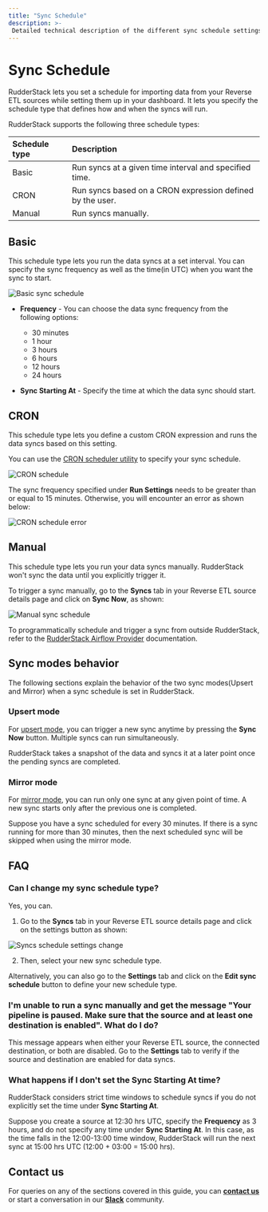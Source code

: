 ```yaml
---
title: "Sync Schedule"
description: >-
 Detailed technical description of the different sync schedule settings for the Reverse ETL sources.
---
```


# Sync Schedule

RudderStack lets you set a schedule for importing data from your Reverse ETL sources while setting them up in your dashboard. It lets you specify the schedule type that defines how and when the syncs will run.

RudderStack supports the following three schedule types:

| Schedule type      | Description                                               |
| :------------------| :---------------------------------------------------------|
| Basic              | Run syncs at a given time interval and specified time.    |
| CRON               | Run syncs based on a CRON expression defined by the user. |
| Manual             | Run syncs manually.                                       |

## Basic

This schedule type lets you run the data syncs at a set interval. You can specify the sync frequency as well as the time(in UTC) when you want the sync to start.

<img src="../../assets/warehouse-actions-sources/sync-schedule-basic.png" alt="Basic sync schedule" />

- **Frequency** - You can choose the data sync frequency from the following options:
  - 30 minutes
  - 1 hour
  - 3 hours
  - 6 hours
  - 12 hours
  - 24 hours

- **Sync Starting At** - Specify the time at which the data sync should start.

## CRON 

This schedule type lets you define a custom CRON expression and runs the data syncs based on this setting. 

<div class="infoBlock">

You can use the <a href="https://crontab.guru/">CRON scheduler utility</a> to specify your sync schedule.
</div>

<img src="../../assets/warehouse-actions-sources/sync-schedule-cron.png" alt="CRON schedule" />

<div class="warningBlock">

The sync frequency specified under <strong>Run Settings</strong> needs to be greater than or equal to 15 minutes. Otherwise, you will encounter an error as shown below:

<img src="../../assets/warehouse-actions-sources/sync-schedule-cron-error.png" alt="CRON schedule error" />
 
 </div>

## Manual 

This schedule type lets you run your data syncs manually. RudderStack won't sync the data until you explicitly trigger it.

To trigger a sync manually, go to the **Syncs** tab in your Reverse ETL source details page and click on **Sync Now**, as shown:

<img src="../../assets/warehouse-actions-sources/sync-schedule-manual.png" alt="Manual sync schedule" />

<div class="infoBlock">

To programmatically schedule and trigger a sync from outside RudderStack, refer to the <a href="https://www.rudderstack.com/docs/reverse-etl/features/airflow-provider/">RudderStack Airflow Provider</a> documentation.
</div>

## Sync modes behavior

The following sections explain the behavior of the two sync modes(Upsert and Mirror) when a sync schedule is set in RudderStack.

### Upsert mode

For [upsert mode](https://www.rudderstack.com/docs/reverse-etl/common-settings/sync-modes/#upsert), you can trigger a new sync anytime by pressing the **Sync Now** button. Multiple syncs can run simultaneously.

RudderStack takes a snapshot of the data and syncs it at a later point once the pending syncs are completed.

### Mirror mode

For [mirror mode](https://www.rudderstack.com/docs/reverse-etl/common-settings/sync-modes/#mirror-mode), you can run only one sync at any given point of time. A new sync starts only after the previous one is completed.

Suppose you have a sync scheduled for every 30 minutes. If there is a sync running for more than 30 minutes, then the next scheduled sync will be skipped when using the mirror mode.

## FAQ

### Can I change my sync schedule type?

Yes, you can. 

1. Go to the **Syncs** tab in your Reverse ETL source details page and click on the settings button as shown:

<img src="../../assets/warehouse-actions-sources/sync-schedule-settings-change.png" alt="Syncs schedule settings change" />

2. Then, select your new sync schedule type.

Alternatively, you can also go to the **Settings** tab and click on the **Edit sync schedule** button to define your new schedule type.

### I'm unable to run a sync manually and get the message "Your pipeline is paused. Make sure that the source and at least one destination is enabled". What do I do?

This message appears when either your Reverse ETL source, the connected destination, or both are disabled. Go to the **Settings** tab to verify if the source and destination are enabled for data syncs.

### What happens if I don't set the Sync Starting At time?

RudderStack considers strict time windows to schedule syncs if you do not explicitly set the time under **Sync Starting At**.

Suppose you create a source at 12:30 hrs UTC, specify the **Frequency** as 3 hours, and do not specify any time under **Sync Starting At**. In this case, as the time falls in the 12:00-13:00 time window, RudderStack will run the next sync at 15:00 hrs UTC (12:00 + 03:00 = 15:00 hrs).

## Contact us

For queries on any of the sections covered in this guide, you can [**contact us**](mailto:%20docs@rudderstack.com) or start a conversation in our [**Slack**](https://rudderstack.com/join-rudderstack-slack-community) community.
